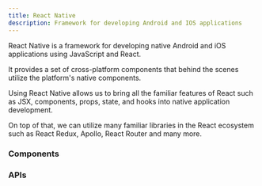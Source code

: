 ```yaml
---
title: React Native
description: Framework for developing Android and IOS applications
---
```


React Native is a framework for developing native Android and iOS applications using JavaScript and React.

It provides a set of cross-platform components that behind the scenes utilize the platform's native components.

Using React Native allows us to bring all the familiar features of React such as JSX, components, props, state, and hooks into native application development.

On top of that, we can utilize many familiar libraries in the React ecosystem such as React Redux, Apollo, React Router and many more.

### Components


### APIs
